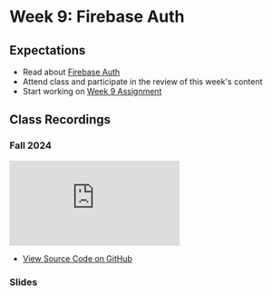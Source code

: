 # Week 9: Firebase Auth

## Expectations

- Read about [Firebase Auth](/week-9/firebase-auth)
- Attend class and participate in the review of this week's content
- Start working on [Week 9 Assignment](/week-9/assignment)

## Class Recordings

### Fall 2024

<iframe
  style={{ width: "100%", aspectRatio: "16/9" }}
  src="https://www.youtube.com/embed/N7z-Y1RUdQU?si=vt6Vn5CKUNL31Jnq"
  title="YouTube video player"
  frameBorder="0"
  allow="accelerometer; autoplay; clipboard-write; encrypted-media; gyroscope; picture-in-picture; web-share"
  allowFullScreen="allowFullScreen"
></iframe>

- [View Source Code on GitHub ](https://github.com/warsylewicz/webdev2-demos/tree/8b80d2bf7c37d0ce3f730c0483f487d6b7e5457b/app/week-9)

### Slides


<Slideshow file="/week-9/slides" />
